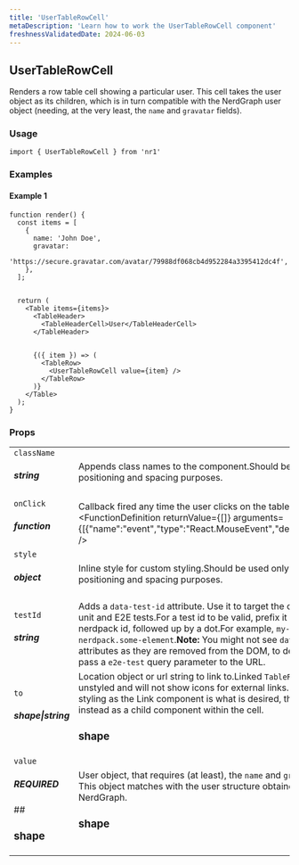 ```yaml
---
title: 'UserTableRowCell'
metaDescription: 'Learn how to work the UserTableRowCell component'
freshnessValidatedDate: 2024-06-03
---
```

## UserTableRowCell

Renders a row table cell showing a particular user. This cell takes the user object as its children, which is in turn compatible with the NerdGraph user object (needing, at the very least, the `name` and `gravatar` fields).

### Usage

```
import { UserTableRowCell } from 'nr1'
```



### Examples

#### Example 1

```
function render() {
  const items = [
    {
      name: 'John Doe',
      gravatar:
        'https://secure.gravatar.com/avatar/79988df068cb4d952284a3395412dc4f',
    },
  ];


  return (
    <Table items={items}>
      <TableHeader>
        <TableHeaderCell>User</TableHeaderCell>
      </TableHeader>


      {({ item }) => (
        <TableRow>
          <UserTableRowCell value={item} />
        </TableRow>
      )}
    </Table>
  );
}
```



### Props

|                                  |                                                                                                                                                                                                                                                                                                                                                                                                                                                                                                 |
| -------------------------------- | ----------------------------------------------------------------------------------------------------------------------------------------------------------------------------------------------------------------------------------------------------------------------------------------------------------------------------------------------------------------------------------------------------------------------------------------------------------------------------------------------- |
| `className` <h5>string</h5>          | Appends class names to the component.Should be used only for positioning and spacing purposes.                                                                                                                                                                                                                                                                                                                                                                                                  |
| `onClick` <h5>function</h5>          | Callback fired any time the user clicks on the table cell.<FunctionDefinition returnValue={[]} arguments={[{"name":"event","type":"React.MouseEvent","description":""}]} />                                                                                                                                                                                                                                                                                                 |
| `style` <h5>object</h5>              | Inline style for custom styling.Should be used only for positioning and spacing purposes.                                                                                                                                                                                                                                                                                                                                                                                                       |
| `testId` <h5>string</h5>             | Adds a `data-test-id` attribute. Use it to target the component in unit and E2E tests.For a test id to be valid, prefix it with your nerdpack id, followed up by a dot.For example, `my-nerdpack.some-element`.**Note:** You might not see `data-test-id` attributes as they are removed from the DOM, to debug them pass a `e2e-test` query parameter to the URL.                                                                                                                              |
| `to` <h5>shape\|string</h5>          | Location object or url string to link to.Linked `TableRowCell`s are unstyled and will not show icons for external links. If the same styling as the Link component is what is desired, then use a `Link` instead as a child component within the cell.<h3>shape</h3>|                                      |   | | ------------------------------------ | - | | `pathname` <h5>REQUIRED</h5><h5>string</h5> |   | | `search` <h5>string</h5>                 |   | | `hash` <h5>string</h5>                   |   | |
| `value` <h5>REQUIRED</h5>##<h3>shape</h3> | User object, that requires (at least), the `name` and `gravatar` fields. This object matches with the user structure obtained from NerdGraph.<h3>shape</h3>|                                      |   | | ------------------------------------ | - | | `name` <h5>REQUIRED</h5><h5>string</h5>     |   | | `gravatar` <h5>REQUIRED</h5><h5>string</h5> |   |                                                                                                                                                       |